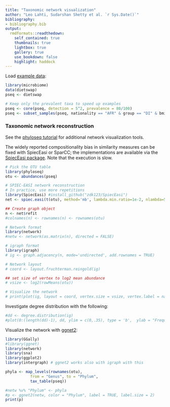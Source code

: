 ```yaml
---
title: "Taxonomic network visualization"
author: "Leo Lahti, Sudarshan Shetty et al. `r Sys.Date()`"
bibliography: 
- bibliography.bib
output:
  rmdformats::readthedown:
    self_contained: true
    thumbnails: true
    lightbox: true
    gallery: true
    use_bookdown: false
    highlight: haddock
---
```

<!--
  %\VignetteEngine{knitr::rmarkdown}
  %\VignetteIndexEntry{microbiome tutorial - networks}
  %\usepackage[utf8]{inputenc}
  %\VignetteEncoding{UTF-8}  
-->


Load [example data](Data.html):

```r
library(microbiome)
data(dietswap)
pseq <- dietswap

# Keep only the prevalent taxa to speed up examples
pseq <- core(pseq, detection = 5^2, prevalence = 80/100)
pseq <- subset_samples(pseq, nationality == "AFR" & group == "DI" & bmi_group == "lean")
```


### Taxonomic network reconstruction 

See the [phyloseq tutorial](http://joey711.github.io/phyloseq/plot_network-examples) for
additional network visualization tools.

The widely reported compositionality bias in similarity measures can
be fixed with SpiecEasi or SparCC; the implementations are available
via the [SpiecEasi package](https://github.com/zdk123/SpiecEasi). Note
that the execution is slow.

```r
# Pick the OTU table
library(phyloseq)
otu <- abundances(pseq)
```


```r
# SPIEC-EASI network reconstruction
# In practice, use more repetitions
library(SpiecEasi) #install_github("zdk123/SpiecEasi")
net <- spiec.easi(t(otu), method='mb', lambda.min.ratio=1e-2, nlambda=5, icov.select.params=list(rep.num=1))

## Create graph object
n <- net$refit
#colnames(n) <- rownames(n) <- rownames(otu)

# Network format
library(network)
#netw <- network(as.matrix(n), directed = FALSE)

# igraph format
library(igraph)
# ig <- graph.adjacency(n, mode='undirected', add.rownames = TRUE)

# Network layout
# coord <- layout.fruchterman.reingold(ig)

## set size of vertex to log2 mean abundance 
# vsize <- log2(rowMeans(otu))

# Visualize the network
# print(plot(ig, layout = coord, vertex.size = vsize, vertex.label = names(vsize)))
```


Investigate degree distribution with the following:

```r
#dd <- degree.distribution(ig)
#plot(0:(length(dd)-1), dd, ylim = c(0,.35), type = 'b',  ylab = "Frequency", xlab = "Degree", main = "Degree Distributions")
```


Visualize the network with [ggnet2](https://briatte.github.io/ggnet):

```r
library(GGally)
#library(ggnet)
library(network)
library(sna)
library(ggplot2)
library(intergraph) # ggnet2 works also with igraph with this

phyla <- map_levels(rownames(otu),
           from = "Genus", to = "Phylum",
           tax_table(pseq))

#netw %v% "Phylum" <- phyla
#p <- ggnet2(netw, color = "Phylum", label = TRUE, label.size = 2)
print(p)
```


